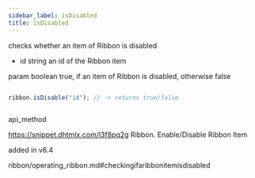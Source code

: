 ```yaml
---
sidebar_label: isDisabled
title: isDisabled
---
```



          


<Short>
 checks whether an item of Ribbon is disabled



</Short>



- id 		string		an id of the Ribbon item


param 	boolean		true, if an item of Ribbon is disabled, otherwise false


~~~js

ribbon.isDisable("id"); // -> returns true/false



~~~
 api_method

<Descr>



</Descr>


 https://snippet.dhtmlx.com/l3f8pq2g	Ribbon. Enable/Disable Ribbon Item

 added in v6.4

 ribbon/operating_ribbon.md#checkingifaribbonitemisdisabled
